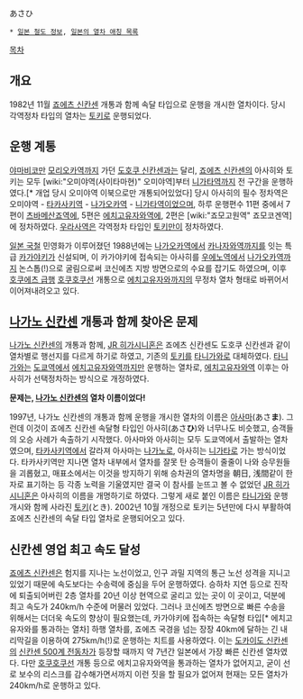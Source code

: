 あさひ

 * [[일본 철도 정보]], [[일본의 열차 애칭 목록]]

[[목차]]

== 개요 ==
1982년 11월 [[죠에츠 신칸센]] 개통과 함께 속달 타입으로 운행을 개시한 열차이다. 당시 각역정차 타입의 열차는 [[토키]]로 운행되었다.

== 운행 계통 ==
[[야마비코]]만 [[모리오카역]]까지 가던 [[도호쿠 신칸센]]과는 달리, [[죠에츠 신칸센]]의 아사히와 토키는 모두 [wiki:"오미야역(사이타마현)" 오미야역]부터 [[니가타역]]까지 전 구간을 운행하였다.[* 개업 당시 오미야역 이북으로만 개통되어있었다]
당시 아사히의 필수 정차역은 오미야역 - [[타카사키역]] - [[나가오카역]] - [[니가타역]]이었으며, 하루 운행편수 11편 중에서 7편이 [[츠바메산죠역]]에, 5편은 [[에치고유자와역]]에, 2편은 [wiki:"죠모고원역" 죠모코겐역]에 정차하였다. [[우라사역]]은 각역정차 타입인 [[토키]]만이 정차하였다.

[[일본 국철]] 민영화가 이루어졌던 1988년에는 [[나가오카역]]에서 [[카나자와역]]까지를 잇는 특급 [[카가야키]]가 신설되며, 이 카가야키에 접속되는 아사히를 [[우에노역]]에서 [[나가오카역]]까지 논스톱(!)으로 굴림으로써 코신에츠 지방 방면으로의 수요를 잡기도 하였으며, 이후 [[호쿠에츠 급행]] [[호쿠호쿠선]] 개통으로 [[에치고유자와]]까지의 무정차 열차 형태로 바뀌어서 이어져내려오고 있다. 

== [[나가노 신칸센]] 개통과 함께 찾아온 문제 ==
[[나가노 신칸센]]의 개통과 함께, [[JR 히가시니혼]]은 죠에츠 신칸센도 도호쿠 신칸센과 같이 열차별로 행선지를 다르게 하기로 하였고, 기존의 [[토키]]를 [[타니가와]]로 대체하였다. [[타니가와]]는 [[도쿄역]]에서 [[에치고유자와역]]까지만 운행하는 열차로, [[에치고유자와역]] 이후는 아사히가 선택정차하는 방식으로 개정하였다.

'''문제는, [[나가노 신칸센]]의 열차 이름이었다!'''

1997년, 나가노 신칸센의 개통과 함께 운행을 개시한 열차의 이름은 [[아사마]](あさ'''ま'''). 그런데 이것이 죠에츠 신칸센 속달형 타입인 아사히(あさ'''ひ''')와 너무나도 비슷했고, 승객들의 오승 사례가 속출하기 시작했다. 아사마와 아사히는 모두 도쿄역에서 출발하는 열차였으며, [[타카사키역]]에서 갈라져 아사마는 [[나가노]]로, 아사히는 [[니가타]]로 가는 방식이었다. 타카사키역만 지나면 열차 내부에서 열차를 잘못 탄 승객들이 줄줄이 나와 승무원들을 괴롭혔고, 매표소에서는 이것을 방지하기 위해 승차권의 열차명을 朝日, 浅間같이 한자로 표기하는 등 각종 노력을 기울였지만 결국 이 참사를 눈뜨고 볼 수 없었던 [[JR 히가시니혼]]은 아사히의 이름을 개명하기로 하였다. 그렇게 새로 붙인 이름은 [[타니가와]] 운행 개시와 함께 사라진 [[토키]](とき). 2002년 10월 개정으로 토키는 5년만에 다시 부활하여 죠에츠 신칸센의 속달 타입 열차로 운행되어오고 있다.

== 신칸센 영업 최고 속도 달성 ==
[[죠에츠 신칸센]]은 험지를 지나는 노선이었고, 인구 과밀 지역의 통근 노선 성격을 지니고 있었기 때문에 속도보다는 수송력에 중심을 두어 운행하였다. 승하차 지연 등으로 진작에 퇴출되어버린 2층 열차를 20년 이상 현역으로 굴리고 있는 곳이 이 곳이고, 덕분에 최고 속도가 240km/h 수준에 머물러 있었다.
그러나 코신에츠 방면으로 빠른 수송을 위해서는 더더욱 속도의 향상이 필요했는데, 카가야키에 접속하는 속달형 타입[* 에치고유자와를 통과하는 열차] 하행 열차를, 죠에츠 국경을 넘는 장장 40km에 달하는 긴 내리막길을 이용하여 275km/h(!)로 운행하는 치트를 사용하였다. 이는 [[도카이도 신칸센]]의 [[신칸센 500계 전동차]]가 등장할 때까지 약 7년간 일본에서 가장 빠른 신칸센 열차였다. 다만 [[호쿠호쿠선]] 개통 등으로 에치고유자와역을 통과하는 열차가 없어지고, 굳이 선로 보수의 리스크를 감수해가면서까지 이런 짓을 할 필요가 없어져 현재는 모든 열차가 240km/h로 운행하고 있다.

